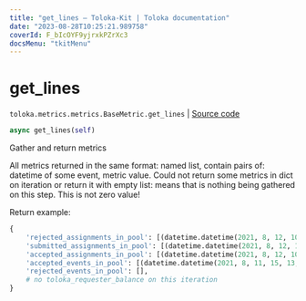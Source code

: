 ```yaml
---
title: "get_lines — Toloka-Kit | Toloka documentation"
date: "2023-08-28T10:25:21.989758"
coverId: F_bIcOYF9yjrxkPZrXc3
docsMenu: "tkitMenu"
---
```


# get_lines

`toloka.metrics.metrics.BaseMetric.get_lines` | [Source code](https://github.com/Toloka/toloka-kit/blob/v1.2.1/src/metrics/metrics.py#L98)

```python
async get_lines(self)
```

Gather and return metrics

All metrics returned in the same format: named list, contain pairs of: datetime of some event, metric value.
Could not return some metrics in dict on iteration or return it with empty list:
means that is nothing being gathered on this step. This is not zero value!

Return example:

```python
{
    'rejected_assignments_in_pool': [(datetime.datetime(2021, 8, 12, 10, 4, 44, 895232), 0)],
    'submitted_assignments_in_pool': [(datetime.datetime(2021, 8, 12, 10, 4, 45, 321904), 75)],
    'accepted_assignments_in_pool': [(datetime.datetime(2021, 8, 12, 10, 4, 45, 951156), 75)],
    'accepted_events_in_pool': [(datetime.datetime(2021, 8, 11, 15, 13, 3, 65000), 1), ... ],
    'rejected_events_in_pool': [],
    # no toloka_requester_balance on this iteration
}
```